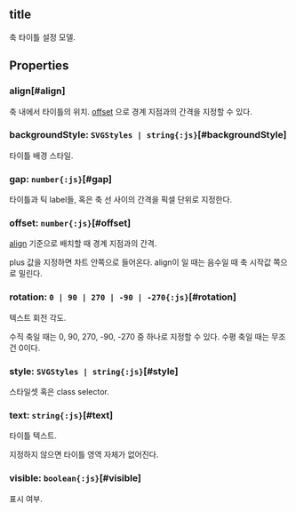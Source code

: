 ## **title**
축 타이틀 설정 모델.
## Properties

### align[#align]
축 내에서 타이틀의 위치.
 [offset](#offset) 으로 경계 지점과의 간격을 지정할 수 있다.  
<DefaultValue value="AxisTitleAlign.MIDDLE" contents=""></DefaultValue>
### backgroundStyle: `SVGStyles | string{:js}`[#backgroundStyle]
타이틀 배경 스타일.  
<DefaultValue value="undefined" contents=""></DefaultValue>
### gap: `number{:js}`[#gap]
타이틀과 틱 label들, 혹은 축 선 사이의 간격을 픽셀 단위로 지정한다.  
<DefaultValue value="5" contents="pixels"></DefaultValue>
### offset: `number{:js}`[#offset]
[align](#align) 기준으로 배치할 때 경계 지점과의 간격.

plus 값을 지정하면 차트 안쪽으로 들어온다.
align이 <Content type="expression" value="'middle'"></Content>일 때는 음수일 때 축 시작값 쪽으로 밀린다.  
<DefaultValue value="0" contents=""></DefaultValue>
### rotation: `0 | 90 | 270 | -90 | -270{:js}`[#rotation]
텍스트 회전 각도.

수직 축일 때는 0, 90, 270, -90, -270 중 하나로 지정할 수 있다.
수평 축일 때는 무조건 0이다.  
<DefaultValue value="undefined" contents="수직 축일 때 왼쪽에 표시되면 90, 오른쪽에 표시되면 270, 수평 축일 때는 0"></DefaultValue>
### style: `SVGStyles | string{:js}`[#style]
스타일셋 혹은 class selector.  
<DefaultValue value="undefined" contents=""></DefaultValue>
### text: `string{:js}`[#text]
타이틀 텍스트.

지정하지 않으면 타이틀 영역 자체가 없어진다.  
<DefaultValue value="undefined" contents=""></DefaultValue>
### visible: `boolean{:js}`[#visible]
표시 여부.  
<DefaultValue value="true" contents=""></DefaultValue>